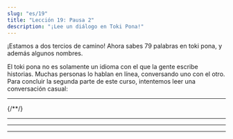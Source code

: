 ```yaml
---
slug: "es/19"
title: "Lección 19: Pausa 2"
description: "¡Lee un diálogo en Toki Pona!"
---
```



¡Estamos a dos tercios de camino! Ahora sabes 79 palabras en toki pona, y además algunos nombres.

El toki pona no es solamente un idioma con el que la gente escribe historias. Muchas personas lo hablan en línea, conversando uno con el otro. Para concluir la segunda parte de este curso, intentemos leer una conversación casual:

<Tabbed id="1">
  <Message right sl="toki" m="hola" />
  <Message left sl="toki a!" m="holii!" />
  <Message right sl="sina pilin ala pilin pona?" m="te encuentras bien?" />
  <Message left sl="pilin ala" m="no :(" />
  <Message right sl="tan seme?" m="por qué?" />
  <Message left sl="mi o pali suli a" m="tengo que hacer mucho trabajo!" />
  <Message left sl="wawa mi li lili" m="no tengo energía..." />
  <hr />
  <Message right sl="mi ken ala ken pana e pona?" m="puedo ayudarte?" />
  <Message left sl="ken a!" m="sí, puedes!" />
  <Message left sl="o toki tawa mi" m="habla conmigo!" />
  <Message right sl="pona" m="okay!" />
  <Message right sl="sina o pali seme?" m="qué trabajo tienes que hacer?" />
{/*<Message left sl="len mi mute li jaki" m="a lot of my clothes are dirty" />*/}
  <Message left sl="ijo mute li lon supa mi" m="hay un montón de cosas en mi escritorio" />
  <Message left sl="poki lete mi li jo e ala" m="no hay nada en mi nevera" />
  <Message left sl="ilo seli mi li pakala" m="y mi radiador está averiado" />
  <Message right sl="a, sona!" m="ah, ya veo!" />
  <hr />
  <Message right sl="o lukin e supa sina lon open" m="dale un vistazo a tu escritorio para empezar" />
  <Message right sl="seme o weka tan supa?" m="qué deberíamos quitar del escritorio?" />
  <Message right sl="seme o awen?" m="qué debería quedarse?" />
  <Message left sl="pona" m="okay." />
  <Message left sl="mi lukin e ijo mute" m="veo un montón de cosas" />
  <Message left sl="mi pana e ona tawa poki pona" m="lo estoy moviendo a los cajones correctos" />
  <Message left sl="supa li kama pona tawa lukin" m="el escritorio se ha hecho agradable de mirar" />
  <Message right sl="pona a!" m="bien!" />
  <hr />
  <Message right sl="sina jo ala e moku anu seme?" m="entonces, no tienes comida, cierto?" />
  <Message left sl="jo ala" m="no tengo :(" />
  <Message right sl="sina jo ala jo e mani?" m="aún tienes dinero?" />
  <Message left sl="jo" m="si tengo" />
  <Message right sl="pona" m="bien!" />
  <Message right sl="o tawa esun" m="ve la mercado" />
  <Message left sl="mi tawa" m="estoy yendo" />
  <hr />
  <Message left sl="mi kama jo e moku" m="he cogido comida" />
  <Message right sl="wawa" m="asombroso!" />
  <Message left sl="tomo mi li awen lete a" m="ahh, mi habitación aún está fría" />
  <Message right sl="sina ken ala ken pona e ilo?" m="puedes arreglar el radiador?" />
  <Message left sl="ken ala" m="no puedo!" />
  <Message right sl="ike a" m="oh no!" />
  <Message right sl="o lon supa lape" m="ve a la cama" />
  <Message right sl="o kepeken len" m="usa una manta" />
  <Message left sl="a pona" m="ah buena idea" />
  <Message left sl="pona o tawa sina" m="gracias" />
</Tabbed>

